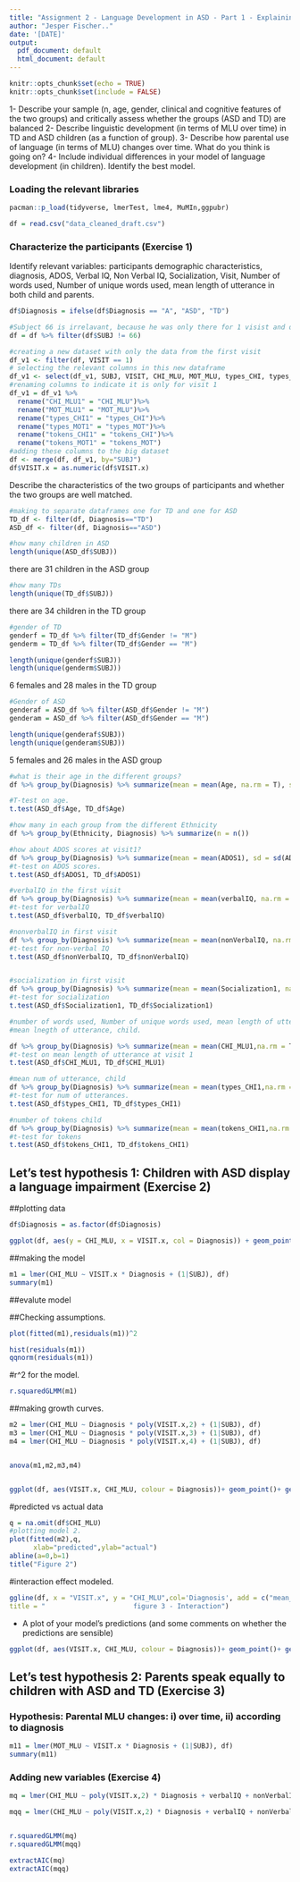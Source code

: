 ```yaml
---
title: "Assignment 2 - Language Development in ASD - Part 1 - Explaining development"
author: "Jesper Fischer.."
date: '[DATE]'
output:
  pdf_document: default
  html_document: default
---
```

    
```r
knitr::opts_chunk$set(echo = TRUE)
knitr::opts_chunk$set(include = FALSE)
```

1- Describe your sample (n, age, gender, clinical and cognitive features of the two groups) and critically assess whether the groups (ASD and TD) are balanced
2- Describe linguistic development (in terms of MLU over time) in TD and ASD children (as a function of group). 
3- Describe how parental use of language (in terms of MLU) changes over time. What do you think is going on?
4- Include individual differences in your model of language development (in children). Identify the best model.


### Loading the relevant libraries
```r
pacman::p_load(tidyverse, lmerTest, lme4, MuMIn,ggpubr)
```

```r
df = read.csv("data_cleaned_draft.csv")
```

### Characterize the participants (Exercise 1)

Identify relevant variables: participants demographic characteristics, diagnosis, ADOS, Verbal IQ, Non Verbal IQ, Socialization, Visit, Number of words used, Number of unique words used, mean length of utterance in both child and parents.

```r
df$Diagnosis = ifelse(df$Diagnosis == "A", "ASD", "TD")

#Subject 66 is irrelavant, because he was only there for 1 visist and does not have an IQ scores or MLU score therefore we exclude him.
df = df %>% filter(df$SUBJ != 66)

#creating a new dataset with only the data from the first visit
df_v1 <- filter(df, VISIT == 1)
# selecting the relevant columns in this new dataframe
df_v1 <- select(df_v1, SUBJ, VISIT, CHI_MLU, MOT_MLU, types_CHI, types_MOT, tokens_CHI, tokens_MOT)
#renaming columns to indicate it is only for visit 1
df_v1 = df_v1 %>% 
  rename("CHI_MLU1" = "CHI_MLU")%>% 
  rename("MOT_MLU1" = "MOT_MLU")%>% 
  rename("types_CHI1" = "types_CHI")%>% 
  rename("types_MOT1" = "types_MOT")%>% 
  rename("tokens_CHI1" = "tokens_CHI")%>% 
  rename("tokens_MOT1" = "tokens_MOT") 
#adding these columns to the big dataset
df <- merge(df, df_v1, by="SUBJ")
df$VISIT.x = as.numeric(df$VISIT.x)
```

Describe the characteristics of the two groups of participants and whether the two groups are well matched.

```r
#making to separate dataframes one for TD and one for ASD
TD_df <- filter(df, Diagnosis=="TD")
ASD_df <- filter(df, Diagnosis=="ASD")
```

```r
#how many children in ASD
length(unique(ASD_df$SUBJ))
```
there are 31 children in the ASD group
```r
#how many TDs 
length(unique(TD_df$SUBJ))
```
there are 34 children in the TD group
```r
#gender of TD
genderf = TD_df %>% filter(TD_df$Gender != "M")
genderm = TD_df %>% filter(TD_df$Gender == "M")
```


```r
length(unique(genderf$SUBJ))
length(unique(genderm$SUBJ))
```
6 females and 28 males in the TD group

```r
#Gender of ASD
genderaf = ASD_df %>% filter(ASD_df$Gender != "M")
genderam = ASD_df %>% filter(ASD_df$Gender == "M")
```


```r
length(unique(genderaf$SUBJ))
length(unique(genderam$SUBJ))
```
5 females and 26 males in the ASD group

```r
#what is their age in the different groups?
df %>% group_by(Diagnosis) %>% summarize(mean = mean(Age, na.rm = T), sd = sd(Age, na.rm = T))

#T-test on age.
t.test(ASD_df$Age, TD_df$Age)

#how many in each group from the different Ethnicity
df %>% group_by(Ethnicity, Diagnosis) %>% summarize(n = n())

#how about ADOS scores at visit1?
df %>% group_by(Diagnosis) %>% summarize(mean = mean(ADOS1), sd = sd(ADOS1))
#t-test on ADOS scores.
t.test(ASD_df$ADOS1, TD_df$ADOS1)

#verbalIQ in the first visit
df %>% group_by(Diagnosis) %>% summarize(mean = mean(verbalIQ, na.rm = T), sd = sd(verbalIQ, na.rm = T))
#t-test for verbalIQ
t.test(ASD_df$verbalIQ, TD_df$verbalIQ)

#nonverbalIQ in first visit
df %>% group_by(Diagnosis) %>% summarize(mean = mean(nonVerbalIQ, na.rm = T), sd = sd(nonVerbalIQ, na.rm = T))
#t-test for non-verbal IQ
t.test(ASD_df$nonVerbalIQ, TD_df$nonVerbalIQ)


#socialization in first visit
df %>% group_by(Diagnosis) %>% summarize(mean = mean(Socialization1, na.rm = T), sd = sd(Socialization1, na.rm = T))
#t-test for socialization 
t.test(ASD_df$Socialization1, TD_df$Socialization1)
```


```r


#number of words used, Number of unique words used, mean length of utterance in both child and parents.
#mean lnegth of utterance, child.

df %>% group_by(Diagnosis) %>% summarize(mean = mean(CHI_MLU1,na.rm = T), sd = sd(CHI_MLU1,na.rm = T))
#t-test on mean length of utterance at visit 1
t.test(ASD_df$CHI_MLU1, TD_df$CHI_MLU1)

#mean num of utterance, child
df %>% group_by(Diagnosis) %>% summarize(mean = mean(types_CHI1,na.rm = T), sd = sd(types_CHI1,na.rm = T))
#t-test for num of utterances.
t.test(ASD_df$types_CHI1, TD_df$types_CHI1)

#number of tokens child 
df %>% group_by(Diagnosis) %>% summarize(mean = mean(tokens_CHI1,na.rm = T), sd = sd(tokens_CHI1,na.rm = T))
#t-test for tokens
t.test(ASD_df$tokens_CHI1, TD_df$tokens_CHI1)
```

## Let's test hypothesis 1: Children with ASD display a language impairment  (Exercise 2)

##plotting data
```r
df$Diagnosis = as.factor(df$Diagnosis)

ggplot(df, aes(y = CHI_MLU, x = VISIT.x, col = Diagnosis)) + geom_point()+geom_jitter()+ggtitle("Figure 0 - plotting the data")
```

##making the model 
```r
m1 = lmer(CHI_MLU ~ VISIT.x * Diagnosis + (1|SUBJ), df)
summary(m1)
```
##evalute model


##Checking assumptions.

```r
plot(fitted(m1),residuals(m1))^2
```

```r
hist(residuals(m1))
qqnorm(residuals(m1))
```

#r^2 for the model.
```r
r.squaredGLMM(m1)
```
##making growth curves.
```r

m2 = lmer(CHI_MLU ~ Diagnosis * poly(VISIT.x,2) + (1|SUBJ), df)
m3 = lmer(CHI_MLU ~ Diagnosis * poly(VISIT.x,3) + (1|SUBJ), df)
m4 = lmer(CHI_MLU ~ Diagnosis * poly(VISIT.x,4) + (1|SUBJ), df)


anova(m1,m2,m3,m4)


ggplot(df, aes(VISIT.x, CHI_MLU, colour = Diagnosis))+ geom_point()+ geom_jitter()+geom_smooth(method = "lm", formula = y ~ x+poly(x,2), size =1)+ggtitle("Figure 1")
```
#predicted vs actual data
```r
q = na.omit(df$CHI_MLU)
#plotting model 2.
plot(fitted(m2),q,
      xlab="predicted",ylab="actual") 
abline(a=0,b=1)
title("Figure 2")
```
#interaction effect modeled.
```r

ggline(df, x = "VISIT.x", y = "CHI_MLU",col='Diagnosis', add = c("mean_se", "dodge"), palette = "jco", 
title = "                      figure 3 - Interaction")
```


- A plot of your model's predictions (and some comments on whether the predictions are sensible)
```r
ggplot(df, aes(VISIT.x, CHI_MLU, colour = Diagnosis))+ geom_point()+ geom_jitter()+geom_smooth(method = "lm", formula = y ~ x+poly(x,2), size =1)+ggtitle("Figure 4")
```



## Let's test hypothesis 2: Parents speak equally to children with ASD and TD  (Exercise 3)

### Hypothesis: Parental MLU changes: i) over time, ii) according to diagnosis

```r

m11 = lmer(MOT_MLU ~ VISIT.x * Diagnosis + (1|SUBJ), df)
summary(m11)
```


### Adding new variables (Exercise 4)
```r
mq = lmer(CHI_MLU ~ poly(VISIT.x,2) * Diagnosis + verbalIQ + nonVerbalIQ+ (1|SUBJ), df)

mqq = lmer(CHI_MLU ~ poly(VISIT.x,2) * Diagnosis + verbalIQ + nonVerbalIQ+ Age+ ADOS+ Ethnicity + Socialization+(1|SUBJ), df)


r.squaredGLMM(mq)
r.squaredGLMM(mqq)

extractAIC(mq)
extractAIC(mqq)
```